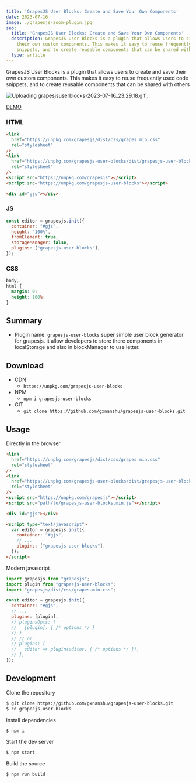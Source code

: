 ```yaml
---
title: 'GrapesJS User Blocks: Create and Save Your Own Components'
date: 2023-07-16
image: ./grapesjs-zoom-plugin.jpg
seo:
  title: 'GrapesJS User Blocks: Create and Save Your Own Components'
  description: GrapesJS User Blocks is a plugin that allows users to create and save
    their own custom components. This makes it easy to reuse frequently used code
    snippets, and to create reusable components that can be shared with others.
  type: article
---
```


GrapesJS User Blocks is a plugin that allows users to create and save their own custom components. This makes it easy to reuse frequently used code snippets, and to create reusable components that can be shared with others

![Uploading grapesjsuserblocks-2023-07-16_23.29.18.gif…](https://github-production-user-asset-6210df.s3.amazonaws.com/68537640/253819674-376d5293-d743-43ae-871e-11369506c407.gif)

[DEMO](https://codesandbox.io/s/elated-sammet-wnps7g?file=/src/index.js)

### HTML

```html
<link
  href="https://unpkg.com/grapesjs/dist/css/grapes.min.css"
  rel="stylesheet"
/>
<link
  href="https://unpkg.com/grapesjs-user-blocks/dist/grapesjs-user-blocks.min.css"
  rel="stylesheet"
/>
<script src="https://unpkg.com/grapesjs"></script>
<script src="https://unpkg.com/grapesjs-user-blocks"></script>

<div id="gjs"></div>
```

### JS

```js
const editor = grapesjs.init({
  container: "#gjs",
  height: "100%",
  fromElement: true,
  storageManager: false,
  plugins: ["grapesjs-user-blocks"],
});
```

### CSS

```css
body,
html {
  margin: 0;
  height: 100%;
}
```

## Summary

- Plugin name: `grapesjs-user-blocks` super simple user block generator for grapesjs. it allow developers to store there components in localStorage and also in blockManager to use letter.

## Download

- CDN
  - `https://unpkg.com/grapesjs-user-blocks`
- NPM
  - `npm i grapesjs-user-blocks`
- GIT
  - `git clone https://github.com/gxnanshu/grapesjs-user-blocks.git`

## Usage

Directly in the browser

```html
<link
  href="https://unpkg.com/grapesjs/dist/css/grapes.min.css"
  rel="stylesheet"
/>
<link
  href="https://unpkg.com/grapesjs-user-blocks/dist/grapesjs-user-blocks.min.css"
  rel="stylesheet"
/>
<script src="https://unpkg.com/grapesjs"></script>
<script src="path/to/grapesjs-user-blocks.min.js"></script>

<div id="gjs"></div>

<script type="text/javascript">
  var editor = grapesjs.init({
    container: "#gjs",
    // ...
    plugins: ["grapesjs-user-blocks"],
  });
</script>
```

Modern javascript

```js
import grapesjs from "grapesjs";
import plugin from "grapesjs-user-blocks";
import "grapesjs/dist/css/grapes.min.css";

const editor = grapesjs.init({
  container: "#gjs",
  // ...
  plugins: [plugin],
  // pluginsOpts: {
  //   [plugin]: { /* options */ }
  // }
  // // or
  // plugins: [
  //   editor => plugin(editor, { /* options */ }),
  // ],
});
```

## Development

Clone the repository

```sh
$ git clone https://github.com/gxnanshu/grapesjs-user-blocks.git
$ cd grapesjs-user-blocks
```

Install dependencies

```sh
$ npm i
```

Start the dev server

```sh
$ npm start
```

Build the source

```sh
$ npm run build
```

